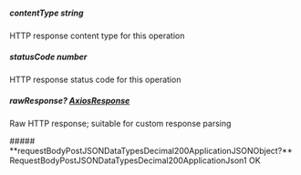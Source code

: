 
##### **contentType** string
HTTP response content type for this operation

##### **statusCode** number
HTTP response status code for this operation

##### **rawResponse?** [AxiosResponse](https://axios-http.com/docs/res_schema)
Raw HTTP response; suitable for custom response parsing

<Collapsible>
    ##### **requestBodyPostJSONDataTypesDecimal200ApplicationJSONObject?** RequestBodyPostJSONDataTypesDecimal200ApplicationJson1
    OK
    <Collapsible.Break/>
    <RequestBodyPostJSONDataTypesDecimal200ApplicationJson1/>
</Collapsible>

